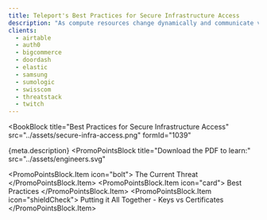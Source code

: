 ```yaml
---
title: Teleport's Best Practices for Secure Infrastructure Access
description: "As compute resources change dynamically and communicate via public networks, the current implementation of access controls and policy enforcement is becoming an increasingly inexact science. This whitepaper takes a deep look at these trends, the challenges posed by relying on a purely networking-based security policy, and how to reframe this problem in a realistic light. Distilled into key principles used by engineers from small startups to Fortune 5 companies, these four practices provide a strong framework in reconsidering how companies authenticate and authorize users access to critical infrastructure."
clients:
  - airtable
  - auth0
  - bigcommerce
  - doordash
  - elastic
  - samsung
  - sumologic
  - swisscom
  - threatstack
  - twitch
---
```



<BookBlock
  title="Best Practices for Secure Infrastructure Access"
  src="../assets/secure-infra-access.png"
  formId="1039"
>
  {meta.description}
</BookBlock>
<PromoPointsBlock
  title="Download the PDF to learn:"
  src="../assets/engineers.svg"
>
  <PromoPointsBlock.Item icon="bolt">
    The Current Threat
  </PromoPointsBlock.Item>
  <PromoPointsBlock.Item icon="card">
    Best Practices
  </PromoPointsBlock.Item>
  <PromoPointsBlock.Item icon="shieldCheck">
    Putting it All Together - Keys vs Certificates
  </PromoPointsBlock.Item>
</PromoPointsBlock>
<ClientsList clients={meta.clients} contrasted />
